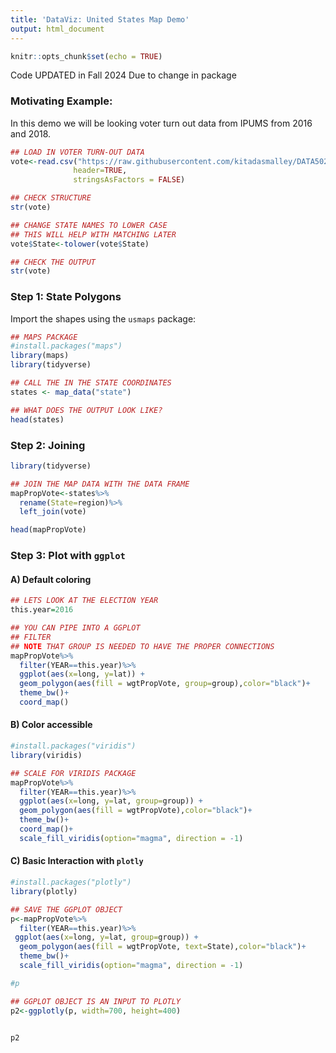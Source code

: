 ```yaml
---
title: 'DataViz: United States Map Demo'
output: html_document
---
```


```r
knitr::opts_chunk$set(echo = TRUE)
```

Code UPDATED in Fall 2024 Due to change in package

### Motivating Example: 

In this demo we will be looking voter turn out data from IPUMS from 2016 and 2018. 

```r
## LOAD IN VOTER TURN-OUT DATA
vote<-read.csv("https://raw.githubusercontent.com/kitadasmalley/DATA502/main/FALL2021/Data/voterTurnOut1618.csv",
              header=TRUE, 
              stringsAsFactors = FALSE)

## CHECK STRUCTURE
str(vote)

## CHANGE STATE NAMES TO LOWER CASE
## THIS WILL HELP WITH MATCHING LATER
vote$State<-tolower(vote$State)

## CHECK THE OUTPUT
str(vote)
```

### Step 1: State Polygons 

Import the shapes using the `usmaps` package:

```r
## MAPS PACKAGE
#install.packages("maps")
library(maps)
library(tidyverse)

## CALL THE IN THE STATE COORDINATES
states <- map_data("state")

## WHAT DOES THE OUTPUT LOOK LIKE?
head(states)

```



### Step 2: Joining

```r
library(tidyverse)

## JOIN THE MAP DATA WITH THE DATA FRAME
mapPropVote<-states%>%
  rename(State=region)%>%
  left_join(vote)

head(mapPropVote)
```

### Step 3: Plot with `ggplot`

#### A) Default coloring
```r
## LETS LOOK AT THE ELECTION YEAR
this.year=2016

## YOU CAN PIPE INTO A GGPLOT
## FILTER
## NOTE THAT GROUP IS NEEDED TO HAVE THE PROPER CONNECTIONS 
mapPropVote%>%
  filter(YEAR==this.year)%>%
  ggplot(aes(x=long, y=lat)) +
  geom_polygon(aes(fill = wgtPropVote, group=group),color="black")+
  theme_bw()+
  coord_map()
```

#### B) Color accessible

```r
#install.packages("viridis")
library(viridis)

## SCALE FOR VIRIDIS PACKAGE
mapPropVote%>%
  filter(YEAR==this.year)%>%
  ggplot(aes(x=long, y=lat, group=group)) +
  geom_polygon(aes(fill = wgtPropVote),color="black")+
  theme_bw()+
  coord_map()+
  scale_fill_viridis(option="magma", direction = -1)
```

#### C) Basic Interaction with `plotly`

```r
#install.packages("plotly")
library(plotly)

## SAVE THE GGPLOT OBJECT
p<-mapPropVote%>%
  filter(YEAR==this.year)%>%
 ggplot(aes(x=long, y=lat, group=group)) +
  geom_polygon(aes(fill = wgtPropVote, text=State),color="black")+
  theme_bw()+
  scale_fill_viridis(option="magma", direction = -1)

#p

## GGPLOT OBJECT IS AN INPUT TO PLOTLY
p2<-ggplotly(p, width=700, height=400)


p2
```
